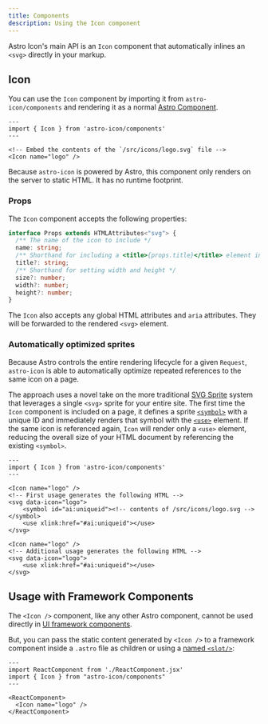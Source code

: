 ```yaml
---
title: Components
description: Using the Icon component
---
```


Astro Icon's main API is an `Icon` component that automatically inlines an `<svg>` directly in your markup.

## Icon

You can use the `Icon` component by importing it from `astro-icon/components` and rendering it as a normal [Astro Component](https://docs.astro.build/en/core-concepts/astro-components/).

```astro mark="Icon" {6}
---
import { Icon } from 'astro-icon/components'
---

<!-- Embed the contents of the `/src/icons/logo.svg` file -->
<Icon name="logo" />
```

Because `astro-icon` is powered by Astro, this component only renders on the server to static HTML. It has no runtime footprint.

### Props

The `Icon` component accepts the following properties:

```ts
interface Props extends HTMLAttributes<"svg"> {
  /** The name of the icon to include */
  name: string;
  /** Shorthand for including a <title>{props.title}</title> element in the SVG */
  title?: string;
  /** Shorthand for setting width and height */
  size?: number;
  width?: number;
  height?: number;
}
```

The `Icon` also accepts any global HTML attributes and `aria` attributes. They will be forwarded to the rendered `<svg>` element.

### Automatically optimized sprites

Because Astro controls the entire rendering lifecycle for a given `Request`, `astro-icon` is able to automatically optimize repeated references to the same icon on a page.

The approach uses a novel take on the more traditional [SVG Sprite](https://css-tricks.com/svg-sprites-use-better-icon-fonts/) system that leverages a single `<svg>` sprite for your entire site. The first time the `Icon` component is included on a page, it defines a sprite [`<symbol>`](https://developer.mozilla.org/en-US/docs/Web/SVG/Element/symbol) with a unique ID and immediately renders that symbol with the [`<use>`](https://developer.mozilla.org/en-US/docs/Web/SVG/Element/use) element. If the same icon is referenced again, `Icon` will render only a `<use>` element, reducing the overall size of your HTML document by referencing the existing `<symbol>`.

```astro
---
import { Icon } from 'astro-icon/components'
---

<Icon name="logo" />
<!-- First usage generates the following HTML -->
<svg data-icon="logo">
	<symbol id="ai:uniqueid"><!-- contents of /src/icons/logo.svg --></symbol>
	<use xlink:href="#ai:uniqueid"></use>
</svg>

<Icon name="logo" />
<!-- Additional usage generates the following HTML -->
<svg data-icon="logo">
	<use xlink:href="#ai:uniqueid"></use>
</svg>
```

## Usage with Framework Components

The `<Icon />` component, like any other Astro component, cannot be used directly in [UI framework components](https://docs.astro.build/en/core-concepts/framework-components/).

But, you can pass the static content generated by `<Icon />` to a framework component inside a `.astro` file as children or using a [named `<slot/>`](https://docs.astro.build/en/core-concepts/framework-components/#can-i-use-astro-components-inside-my-framework-components):

```astro
---
import ReactComponent from './ReactComponent.jsx'
import { Icon } from "astro-icon/components"
---

<ReactComponent>
  <Icon name="logo" />
</ReactComponent>
```
